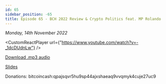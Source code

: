 ```yaml
---
id: 65
sidebar_position: -65
title: Episode 65 - BCH 2022 Review & Crypto Politics feat. MP Rolando Brison, Romit & Bitcoin Jason
---
```



_Monday, 14th November 2022_

<CustomReactPlayer
  url={"https://www.youtube.com/watch?v=-_1dcDUdnLw"} />

[Download .mp3 audio](https://drive.google.com/file/d/1ReWHAItQsESa5WrCsWIp_N99lSX4lYA1/view?usp=sharing)

[Slides](https://docs.google.com/presentation/d/11dG4cp0Vgk94ZLRLo5drsbt4IJBfvYue/edit?usp=sharing&ouid=100290143879929950045&rtpof=true&sd=true)

Donations: bitcoincash:qpajsqvr5hu9sp44ajxshaeaq9vvqmyk4cuje27uc9
